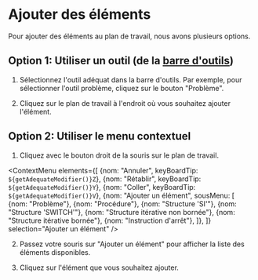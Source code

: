 
# Ajouter des éléments

Pour ajouter des éléments au plan de travail, nous avons plusieurs options.

## Option 1: Utiliser un outil (de la [barre d'outils](../bases-interface/barre-outils))

1. Sélectionnez l'outil adéquat dans la barre d'outils. Par exemple, pour sélectionner l'outil problème, cliquez sur le bouton "Problème".

<BarreOutils selection="probleme" />

2. Cliquez sur le plan de travail à l'endroit où vous souhaitez ajouter l'élément.

## Option 2: Utiliser le menu contextuel

1. Cliquez avec le bouton droit de la souris sur le plan de travail.

<ContextMenu elements={[
    {nom: "Annuler", keyBoardTip: `${getAdequateModifier()}Z`},
    {nom: "Rétablir", keyBoardTip: `${getAdequateModifier()}Y`},
    {nom: "Coller", keyBoardTip: `${getAdequateModifier()}V`},
    {nom: "Ajouter un élément", sousMenu: [
        {nom: "Problème"},
        {nom: "Procédure"},
        {nom: "Structure 'SI'"},
        {nom: "Structure 'SWITCH'"},
        {nom: "Structure itérative non bornée"},
        {nom: "Structure itérative bornée"},
        {nom: "Instruction d'arrêt"},
    ]},
]} selection="Ajouter un élément" />

2. Passez votre souris sur "Ajouter un élément" pour afficher la liste des éléments disponibles.

3. Cliquez sur l'élément que vous souhaitez ajouter.